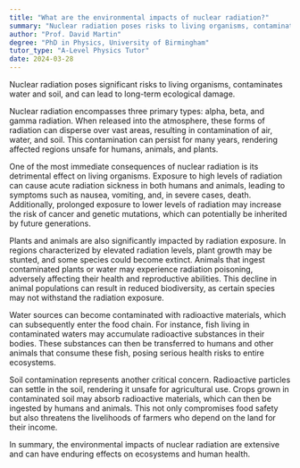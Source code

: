```yaml
---
title: "What are the environmental impacts of nuclear radiation?"
summary: "Nuclear radiation poses risks to living organisms, contaminates water and soil, and leads to long-term ecological harm."
author: "Prof. David Martin"
degree: "PhD in Physics, University of Birmingham"
tutor_type: "A-Level Physics Tutor"
date: 2024-03-28
---
```


Nuclear radiation poses significant risks to living organisms, contaminates water and soil, and can lead to long-term ecological damage.

Nuclear radiation encompasses three primary types: alpha, beta, and gamma radiation. When released into the atmosphere, these forms of radiation can disperse over vast areas, resulting in contamination of air, water, and soil. This contamination can persist for many years, rendering affected regions unsafe for humans, animals, and plants.

One of the most immediate consequences of nuclear radiation is its detrimental effect on living organisms. Exposure to high levels of radiation can cause acute radiation sickness in both humans and animals, leading to symptoms such as nausea, vomiting, and, in severe cases, death. Additionally, prolonged exposure to lower levels of radiation may increase the risk of cancer and genetic mutations, which can potentially be inherited by future generations.

Plants and animals are also significantly impacted by radiation exposure. In regions characterized by elevated radiation levels, plant growth may be stunted, and some species could become extinct. Animals that ingest contaminated plants or water may experience radiation poisoning, adversely affecting their health and reproductive abilities. This decline in animal populations can result in reduced biodiversity, as certain species may not withstand the radiation exposure.

Water sources can become contaminated with radioactive materials, which can subsequently enter the food chain. For instance, fish living in contaminated waters may accumulate radioactive substances in their bodies. These substances can then be transferred to humans and other animals that consume these fish, posing serious health risks to entire ecosystems.

Soil contamination represents another critical concern. Radioactive particles can settle in the soil, rendering it unsafe for agricultural use. Crops grown in contaminated soil may absorb radioactive materials, which can then be ingested by humans and animals. This not only compromises food safety but also threatens the livelihoods of farmers who depend on the land for their income.

In summary, the environmental impacts of nuclear radiation are extensive and can have enduring effects on ecosystems and human health.
    